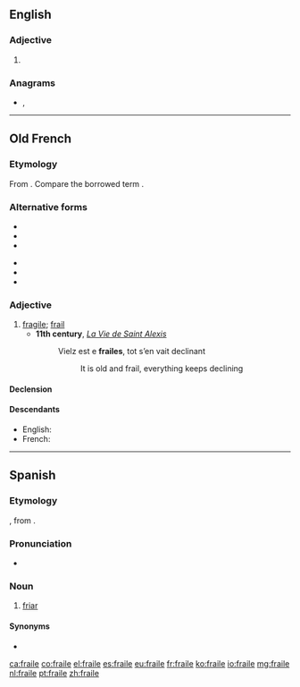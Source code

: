 ==English==

===Adjective===
{{en-adj|?}}

# {{obsolete spelling of|frail|lang=en}}

===Anagrams===
* {{l|en|failer}}, {{l|en|ferial}}

----

==Old French==

===Etymology===
From {{inh|fro|la|fragilis}}. Compare the borrowed term {{m|fro|fragile}}.

===Alternative forms===
{{top2}}
* {{l|fro|fraelle}}
* {{l|fro|fraille}}
* {{l|fro|frale}}
{{mid2}}
* {{l|fro|freille}}
* {{l|fro|frelle}}
* {{l|fro|fresle}}
{{bottom}}

===Adjective===
{{fro-adj|mf}}

# [[fragile]]; [[frail]]
#* '''11th century''', ''[[:s:fr:La Vie de saint Alexis|La Vie de Saint Alexis]]''
#*: Vielz est e '''frailes''', tot s’en vait declinant
#*:: It is old and frail, everything keeps declining

====Declension====
{{fro-decl-adj-mf}}

====Descendants====
* English: {{l|en|frail}} {{qualifier|borrowed}}
* French: {{l|fr|frêle}}

----

==Spanish==

===Etymology===
{{bor|es|pro|fraire}}, from {{der|es|la|frater}}.

===Pronunciation===
* {{IPA|[ˈfɾaj.le]|lang=es}}

===Noun===
{{es-noun|m}}

# [[friar]]

====Synonyms====
* {{l|es|fray}}

[[ca:fraile]]
[[co:fraile]]
[[el:fraile]]
[[es:fraile]]
[[eu:fraile]]
[[fr:fraile]]
[[ko:fraile]]
[[io:fraile]]
[[mg:fraile]]
[[nl:fraile]]
[[pt:fraile]]
[[zh:fraile]]